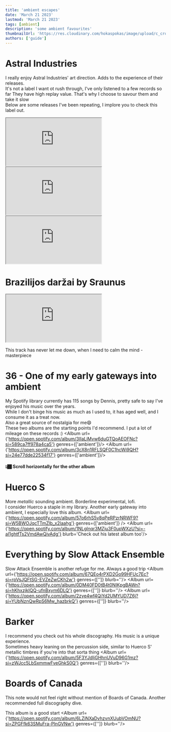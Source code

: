 ```yaml
---
title: 'ambient escapes'
date: 'March 21 2023'
lastmod: 'March 21 2023'
tags: [ambient]
description: 'some ambient favourites'
thumbnailUrl: 'https://res.cloudinary.com/hokaspokas/image/upload/c_crop,f_auto,h_3024,q_100/v1679406566/IMG_9158_mfarqx.heic'
authors: ['guide']
---
```


# Astral Industries
I really enjoy Astral Industries' art direction. Adds to the experience of their releases.
<br/>
It's not a label I want ot rush through, I've only listened to a few records so far
They have high replay value. That's why I choose to savour them and take it slow
<br/>
Below are some releases I've been repeating, I implore you to check this label out.


<HorizontalScrollCards> 
    <iframe style={{border: 0, width: 350, height: 470}} src="https://bandcamp.com/EmbeddedPlayer/album=841394953/size=large/bgcol=181a1b/linkcol=056cc4/tracklist=false/transparent=true/" seamless>
        <a href="https://astralindustries.bandcamp.com/album/ai-24-a-miscellany-for-the-quiet-hours"> A Miscellany For The Quiet Hours by The Humble Bee</a> 
    </iframe>
    <iframe style={{border: 0, width: 350, height: 470}} src="https://bandcamp.com/EmbeddedPlayer/album=73690866/size=large/bgcol=181a1b/linkcol=056cc4/tracklist=false/transparent=true/" seamless>
        <a href="https://astralindustries.bandcamp.com/album/ai-13-nachtmuziek">AI-13: Nachtmuziek by Sonmi451</a>
    </iframe>
    <iframe style={{border: 0, width: 350, height: 470}} src="https://bandcamp.com/EmbeddedPlayer/album=4042960945/size=large/bgcol=181a1b/linkcol=056cc4/tracklist=false/transparent=true/" seamless>
        <a href="https://astralindustries.bandcamp.com/album/ai-10-immersions">AI-10: Immersions by Deepchord</a>
    </iframe>
</HorizontalScrollCards>

# Brazilijos dar​ž​ai by Sraunus

<iframe style={{border: 0, width: 350, height: 470}} src="https://bandcamp.com/EmbeddedPlayer/album=1791194412/size=large/bgcol=181a1b/linkcol=056cc4/tracklist=false/transparent=true/" seamless>
<a href="https://sraunus.bandcamp.com/album/brazilijos-dar-ai">Brazilijos daržai by Sraunus</a>
</iframe>

This track has never let me down, when I need to calm the mind - masterpiece

# 36 - One of my early gateways into ambient
My Spotify library currently has 115 songs by Dennis, pretty safe to say I've enjoyed his music over the years.
<br/>
While I don't binge his music as much as I used to, it has aged well, and I consume it as a treat now.
<br/>
Also a great source of nostalgia for me😄
<br/>
These two albums are the starting points I'd recommend. I put a lot of mileage on these records :)
<HorizontalScrollCards> 
    <Album url={'https://open.spotify.com/album/3IIaLiMvw6duGTQoAEOFNc?si=589ca7ff978a4ca5'} genres={['ambient']}/>
    <Album url={'https://open.spotify.com/album/3cX8n1RFLSQF0C1hcWi9QH?si=24e77dde22534f17'} genres={['ambient']}/>
</HorizontalScrollCards>
#### **👆🏾 Scroll horizontally for the other album**

# Huerco S
More *metallic* sounding ambient. Borderline experimental, lofi.
<br/>
I consider Huerco a staple in my library. Another early gateway into ambient, I especially love this album.
<HorizontalScrollCards>
    <Album url={'https://open.spotify.com/album/57o6rhS5v8qPeRPzrNRWF9?si=W5BWOJqcTTmZlb_x2laahg'} genres={['ambient']} />
    <Album url={'https://open.spotify.com/album/1NLglnqr3MZju3F0upWXzU?si=-aI1ghtfTs2VmdAwQivAdg'} blurb='Check out his latest album too'/>
</HorizontalScrollCards>

# Everything by Slow Attack Ensemble
Slow Attack Ensemble is another refuge for me. Always a good trip
<HorizontalScrollCards>
    <Album url={'https://open.spotify.com/album/67QEo4rPXD2Go99HFUc7Ec?si=rpVsJQFtSG-EVZeZwCKh2w'} genres={['']} blurb=''/>
    <Album url={'https://open.spotify.com/album/0DM40FD0tB4t0NIKpgBAWn?si=hKhxzjkIQQ-ufnBxym6DLQ'} genres={['']} blurb=''/>
    <Album url={'https://open.spotify.com/album/2zye4wf4QiYd2UMYUD7Z6j?si=YUbNznQwRpS6Mw_hazbrkQ'} genres={['']} blurb=''/>
</HorizontalScrollCards>

# Barker
I recommend you check out his whole discography. His music is a unique experience.
<br/>
Sometimes heavy leaning on the percussion side, similar to Huerco S' metallic timbres if you're into that sorta thing
<Album url={'https://open.spotify.com/album/5F3YJdIjGHhnUVuD96G1mz?si=zWJcc5LbSxmmwFveGhkS0Q'} genres={['']} blurb=''/>

# Boards of Canada
This note would not feel right without mention of Boards of Canada. Another recommended full discography dive. 

This album is a good start
<Album url={'https://open.spotify.com/album/6LZiNXaDvhzvnXUubVOmNU?si=ZPGFfk63SMuFra-PlnGVNw'} genres={['']} blurb=''/>